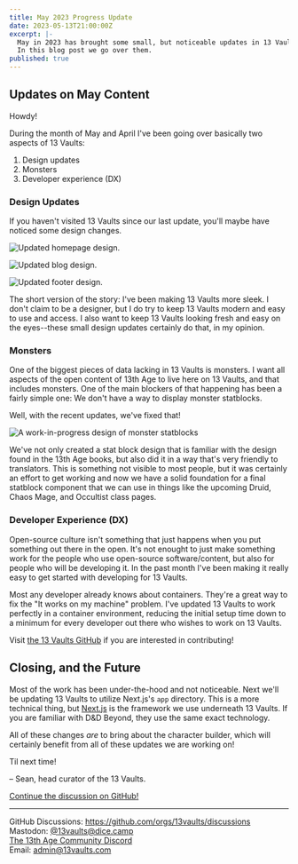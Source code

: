 ```yaml
---
title: May 2023 Progress Update
date: 2023-05-13T21:00:00Z
excerpt: |-
  May in 2023 has brought some small, but noticeable updates in 13 Vaults.
  In this blog post we go over them.
published: true
---
```


## Updates on May Content

Howdy!

During the month of May and April I've been going over basically two aspects of 13 Vaults:

1. Design updates
1. Monsters
1. Developer experience (DX)

### Design Updates

If you haven't visited 13 Vaults since our last update, you'll maybe have noticed some design changes.

![Updated homepage design.](/images/blog/may-2023-progress-update/homepage-comparison.png)

![Updated blog design.](/images/blog/may-2023-progress-update/blog-comparison.png)

![Updated footer design.](/images/blog/may-2023-progress-update/footer-comparison.png)

The short version of the story:
I've been making 13 Vaults more sleek.
I don't claim to be a designer, but I do try to keep 13 Vaults modern and easy to use and access.
I also want to keep 13 Vaults looking fresh and easy on the eyes--these small design updates certainly do that, in my opinion.

### Monsters

One of the biggest pieces of data lacking in 13 Vaults is monsters.
I want all aspects of the open content of 13th Age to live here on 13 Vaults, and that includes monsters.
One of the main blockers of that happening has been a fairly simple one:
We don't have a way to display monster statblocks.

Well, with the recent updates, we've fixed that!

![A work-in-progress design of monster statblocks](/images/blog/may-2023-progress-update/adversary-stat-block.png)

We've not only created a stat block design that is familiar with the design found in the 13th Age books, but also did it in a way that's very friendly to translators.
This is something not visible to most people, but it was certainly an effort to get working and now we have a solid foundation for a final statblock component that we can use in things like the upcoming Druid, Chaos Mage, and Occultist class pages.

### Developer Experience (DX)

Open-source culture isn't something that just happens when you put something out there in the open.
It's not enought to just make something work for the people who use open-source software/content, but also for people who will be developing it. In the past month I've been making it really easy to get started with developing for 13 Vaults.

Most any developer already knows about containers.
They're a great way to fix the "It works on my machine" problem.
I've updated 13 Vaults to work perfectly in a container environment, reducing the initial setup time down to a minimum for every developer out there who wishes to work on 13 Vaults.

Visit [the 13 Vaults GitHub](https://github.com/13vaults/13vaults.com) if you are interested in contributing!

## Closing, and the Future

Most of the work has been under-the-hood and not noticeable.
Next we'll be updating 13 Vaults to utilize Next.js's `app` directory.
This is a more technical thing, but [Next.js](https://nextjs.org/) is the framework we use underneath 13 Vaults.
If you are familiar with D&D Beyond, they use the same exact technology.

All of these changes _are_ to bring about the character builder, which will certainly benefit from all of these updates we are working on!

Til next time!

&ndash; Sean, head curator of the 13 Vaults.

[Continue the discussion on GitHub!](https://github.com/orgs/13vaults/discussions/76)

---

GitHub Discussions: https://github.com/orgs/13vaults/discussions  
Mastodon: [@13vaults@dice.camp](https://dice.camp/@13vaults)  
[The 13th Age Community Discord](https://discord.gg/m9DbPC6RsC)  
Email: admin@13vaults.com
